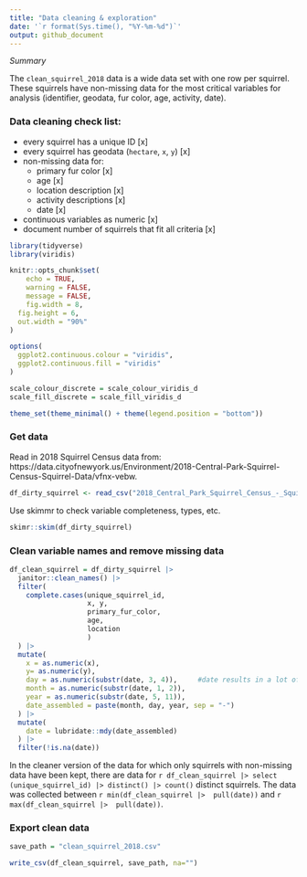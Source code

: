 ```yaml
---
title: "Data cleaning & exploration"
date: '`r format(Sys.time(), "%Y-%m-%d")`'
output: github_document
---
```


*Summary*

The `clean_squirrel_2018` data is a wide data set with one row per squirrel. These squirrels have non-missing data for the most critical variables for analysis (identifier, geodata, fur color, age, activity, date). 

### Data cleaning check list:

* every squirrel has a unique ID [x]
* every squirrel has geodata (`hectare`, `x`, `y`) [x]
* non-missing data for: 
  * primary fur color [x]
  * age [x]
  * location description [x]
  * activity descriptions  [x]
  * date [x]
* continuous variables as numeric [x]
* document number of squirrels that fit all criteria [x]

```r
library(tidyverse)
library(viridis)

knitr::opts_chunk$set(
	echo = TRUE,
	warning = FALSE,
	message = FALSE, 
	fig.width = 8, 
  fig.height = 6,
  out.width = "90%"
)

options(
  ggplot2.continuous.colour = "viridis",
  ggplot2.continuous.fill = "viridis"
)

scale_colour_discrete = scale_colour_viridis_d
scale_fill_discrete = scale_fill_viridis_d

theme_set(theme_minimal() + theme(legend.position = "bottom"))
```

### Get data
Read in 2018 Squirrel Census data from:  https://data.cityofnewyork.us/Environment/2018-Central-Park-Squirrel-Census-Squirrel-Data/vfnx-vebw. 

```r
df_dirty_squirrel <- read_csv("2018_Central_Park_Squirrel_Census_-_Squirrel_Data_20231202.csv")
```

Use skimmr to check variable completeness, types, etc. 
```r
skimr::skim(df_dirty_squirrel)
```

### Clean variable names and remove missing data 
```r
df_clean_squirrel = df_dirty_squirrel |> 
  janitor::clean_names() |> 
  filter(
    complete.cases(unique_squirrel_id, 
                   x, y, 
                   primary_fur_color, 
                   age, 
                   location
                   )
  ) |> 
  mutate(
    x = as.numeric(x), 
    y= as.numeric(y), 
    day = as.numeric(substr(date, 3, 4)),     #date results in a lot of parsing failures so I'm using a work around
    month = as.numeric(substr(date, 1, 2)),  
    year = as.numeric(substr(date, 5, 11)), 
    date_assembled = paste(month, day, year, sep = "-") 
  ) |> 
  mutate(
    date = lubridate::mdy(date_assembled)
  ) |> 
  filter(!is.na(date))
```

In the cleaner version of the data for which only squirrels with non-missing data have been kept, there are data for `r df_clean_squirrel |> select (unique_squirrel_id) |> distinct() |> count()` distinct squirrels. The data was collected between `r min(df_clean_squirrel |>  pull(date))` and `r max(df_clean_squirrel |>  pull(date))`. 

### Export clean data 
```r
save_path = "clean_squirrel_2018.csv"

write_csv(df_clean_squirrel, save_path, na="")
```




